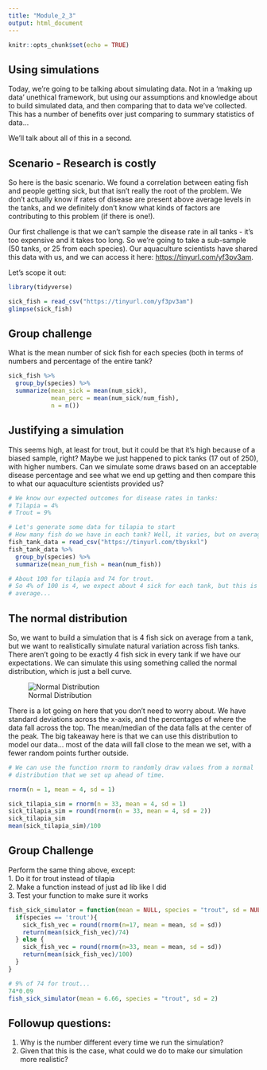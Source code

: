 ```yaml
---
title: "Module_2_3"
output: html_document
---
```


```r
knitr::opts_chunk$set(echo = TRUE)
```

## Using simulations 

Today, we're going to be talking about simulating data. Not in a 'making up 
data' unethical framework, but using our assumptions and knowledge about 
to build simulated data, and then comparing that to data we've collected. This 
has a number of benefits over just comparing to summary statistics of data...  

We'll talk about all of this in a second.  

## Scenario - Research is costly  
So here is the basic scenario. We found a correlation between eating fish and 
people getting sick, but that isn't really the root of the problem. We don't 
actually know if rates of disease are present above average levels in the tanks, 
and we definitely don't know what kinds of factors are contributing to this 
problem (if there is one!).  

Our first challenge is that we can't sample the disease rate in all tanks - it's
too expensive and it takes too long. So we're going to take a sub-sample (50 
tanks, or 25 from each species). Our aquaculture scientists have shared this 
data with us, and we can access it here: 
[https://tinyurl.com/yf3pv3am ](https://tinyurl.com/yf3pv3am).  

Let's scope it out:
```r
library(tidyverse)

sick_fish = read_csv("https://tinyurl.com/yf3pv3am")
glimpse(sick_fish)
```

## Group challenge  
What is the mean number of sick fish for each species (both in terms of numbers 
and percentage of the entire tank?  

```r
sick_fish %>%
  group_by(species) %>%
  summarize(mean_sick = mean(num_sick),
            mean_perc = mean(num_sick/num_fish), 
            n = n())
```

## Justifying a simulation  

This seems high, at least for trout, but it could be that it's high because of 
a biased sample, right? Maybe we just happened to pick tanks (17 out of 250), 
with higher numbers. Can we simulate some draws based on an acceptable disease 
percentage and see what we end up getting and then compare this to what our
aquaculture scientists provided us?  

```r
# We know our expected outcomes for disease rates in tanks:
# Tilapia = 4%
# Trout = 9%

# Let's generate some data for tilapia to start
# How many fish do we have in each tank? Well, it varies, but on average, it's...
fish_tank_data = read_csv("https://tinyurl.com/tbyskxl")
fish_tank_data %>%
  group_by(species) %>%
  summarize(mean_num_fish = mean(num_fish))

# About 100 for tilapia and 74 for trout. 
# So 4% of 100 is 4, we expect about 4 sick for each tank, but this is on 
# average...
```

## The normal distribution  
So, we want to build a simulation that is 4 fish sick on average from a tank, 
but we want to realistically simulate natural variation across fish tanks. There
aren't going to be exactly 4 fish sick in every tank if we have our expectations. 
We can simulate this using something called the normal distribution, which is 
just a bell curve.  

![Normal Distribution](../assets/norm_dist.png)

There is a lot going on here that you don't need to worry about. We have standard
deviations across the x-axis, and the percentages of where the data fall across
the top. The mean/median of the data falls at the center of the peak. The big
takeaway here is that we can use this distribution to model our data... most of 
the data will fall close to the mean we set, with a fewer random points further 
outside.  

```r
# We can use the function rnorm to randomly draw values from a normal 
# distribution that we set up ahead of time.  

rnorm(n = 1, mean = 4, sd = 1)

sick_tilapia_sim = rnorm(n = 33, mean = 4, sd = 1)
sick_tilapia_sim = round(rnorm(n = 33, mean = 4, sd = 2))
sick_tilapia_sim
mean(sick_tilapia_sim)/100

```

## Group Challenge  
Perform the same thing above, except:  
1. Do it for trout instead of tilapia  
2. Make a function instead of just ad lib like I did  
3. Test your function to make sure it works

```r
fish_sick_simulator = function(mean = NULL, species = "trout", sd = NULL){
  if(species == 'trout'){
    sick_fish_vec = round(rnorm(n=17, mean = mean, sd = sd))
    return(mean(sick_fish_vec)/74)
  } else {
    sick_fish_vec = round(rnorm(n=33, mean = mean, sd = sd))
    return(mean(sick_fish_vec)/100)
  }
}

# 9% of 74 for trout... 
74*0.09
fish_sick_simulator(mean = 6.66, species = "trout", sd = 2)
```

## Followup questions:  
1. Why is the number different every time we run the simulation? 
2. Given that this is the case, what could we do to make our simulation more 
realistic?   


